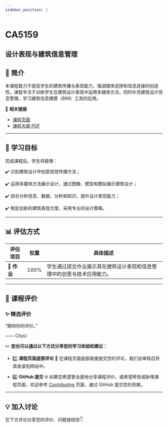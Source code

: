 ```yaml
---
sidebar_position: 1
---
```


# CA5159
## 设计表现与建筑信息管理

## **📘 简介**
本课程致力于提高学生的建筑传播与表现能力，强调媒体选择和信息连接的创造性。课程专注于训练学生在建筑设计表现中运用多媒体方法，同时补充建筑设计信息管理，学习建筑信息建模（BIM）工具的应用。

🔗 **相关链接**
- [课程页面](https://www.cityu.edu.hk/catalogue/pg/202425/course/CA5159.htm)
- [课程大纲 PDF](https://www.cityu.edu.hk/catalogue/pg/202425/course/CA5159.pdf)

---

## **🎯 学习目标**

完成课程后，学生将能够：

✔️ 识别建筑设计中创意视觉传播方法；

✔️ 运用多媒体方法展示设计，通过图像、模型和模拟展示建筑设计；

✔️ 综合分析信息、数据、分析和知识，提升设计表现能力；

✔️ 制定创新的建筑表现方案，采用专业的设计策略。

---

## **📊 评估方式**

| **评估项目**          | **权重** | **具体描述**                                                                                       |
|----------------------|---------|---------------------------------------------------------------------------------------------------|
| **📝 作业**           | 100%    | 学生通过提交作业展示其在建筑设计表现和信息管理中的创意与技术应用能力。                           |

---

## **💬 课程评价**

### ✨ **精选评价**
<div className={commentStyles.commentBox}>
    <p className={commentStyles.commentText}>
        “期待你的评价。”
    </p>
    <p className={commentStyles.commentAuthor}>—— CityU</p>
</div>

✏️ **您也可以通过以下方式分享您的学习体验和建议：**

- 1️⃣ **课程页面底部评论**
💬 在课程页面底部直接提交您的评论，我们会审核后将其收录到网站中。

- 2️⃣ **GitHub 提交**
🌐 如果您希望更全面地分享课程评价，或希望修改或新增课程页面，欢迎参考 [Contributing](https://penjc.github.io/cityU-navigator/contributing) 页面，通过 GitHub 提交您的贡献。

---

## **💡 加入讨论**

在下方评论分享您的评价、问题或经验👇
<Utterances />